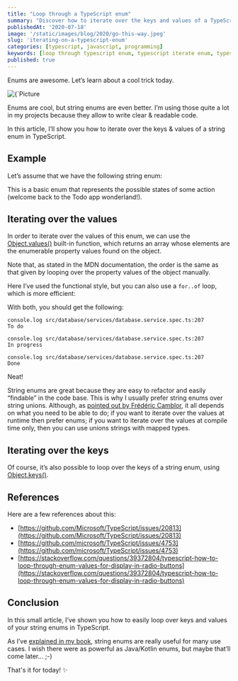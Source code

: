 ```yaml
---
title: "Loop through a TypeScript enum"
summary: "Discover how to iterate over the keys and values of a TypeScript enum."
publishedAt: '2020-07-18'
image: '/static/images/blog/2020/go-this-way.jpeg'
slug: 'iterating-on-a-typescript-enum'
categories: [typescript, javascript, programming]
keywords: [loop through typescript enum, typescript iterate enum, typescript get all enum values, typescript iterate over const enum, typescript]
published: true
---
```


Enums are awesome. Let’s learn about a cool trick today.

<BlogPostCenteredContent>
  <Image
    alt={`Picture courtesy of https://unsplash.com/@kirisrini`}
    src={`/static/images/blog/2020/spiral.jpeg`}
    width={700}
    height={341}
    priority
  />
</BlogPostCenteredContent>

Enums are cool, but string enums are even better. I’m using those quite a lot in my projects because they allow to write clear & readable code.

In this article, I’ll show you how to iterate over the keys & values of a string enum in TypeScript.

## Example

Let’s assume that we have the following string enum:

<Gist gistLink="dsebastien/3689140e6be88e2bec85b1a6c8ef9245" />

This is a basic enum that represents the possible states of some action (welcome back to the Todo app wonderland!).

## Iterating over the values

In order to iterate over the values of this enum, we can use the [Object.values()](https://developer.mozilla.org/en-US/docs/Web/JavaScript/Reference/Global_objects/Object/values) built-in function, which returns an array whose elements are the enumerable property values found on the object.

Note that, as stated in the MDN documentation, the order is the same as that given by looping over the property values of the object manually.

<Gist gistLink="dsebastien/fee47f483c9bb3b327d78fb7dc172de9" />

Here I’ve used the functional style, but you can also use a `for..of` loop, which is more efficient:

<Gist gistLink="dsebastien/3b8aa3f240e005bf14dc3ceb9e273e3f" />

With both, you should get the following:

```
console.log src/database/services/database.service.spec.ts:207
To do

console.log src/database/services/database.service.spec.ts:207
In progress

console.log src/database/services/database.service.spec.ts:207
Done
```

Neat!

String enums are great because they are easy to refactor and easily “findable” in the code base. This is why I usually prefer string enums over string unions. Although, as [pointed out by Frédéric Camblor](https://twitter.com/fcamblor/status/1284437287565250560), it all depends on what you need to be able to do; if you want to iterate over the values at runtime then prefer enums; if you want to iterate over the values at compile time only, then you can use unions strings with mapped types.

## Iterating over the keys

Of course, it’s also possible to loop over the keys of a string enum, using [Object.keys()](https://developer.mozilla.org/en-US/docs/Web/JavaScript/Reference/Global_Objects/Object/keys).

<Gist gistLink="dsebastien/8cb4471290471371383568cbfdee4698" />

## References

Here are a few references about this:

* [https://github.com/Microsoft/TypeScript/issues/20813](https://github.com/Microsoft/TypeScript/issues/20813)
* [https://github.com/microsoft/TypeScript/issues/4753](https://github.com/microsoft/TypeScript/issues/4753)
* [https://stackoverflow.com/questions/39372804/typescript-how-to-loop-through-enum-values-for-display-in-radio-buttons](https://stackoverflow.com/questions/39372804/typescript-how-to-loop-through-enum-values-for-display-in-radio-buttons)

## Conclusion

In this small article, I’ve shown you how to easily loop over keys and values of your string enums in TypeScript.

As I’ve [explained in my book](https://www.amazon.com/Learn-TypeScript-Building-Applications-understanding/dp/1789615860?tag=dsebastien00-20), string enums are really useful for many use cases. I wish there were as powerful as Java/Kotlin enums, but maybe that’ll come later… ;-)

That's it for today! ✨

<BlogPostSignature />

